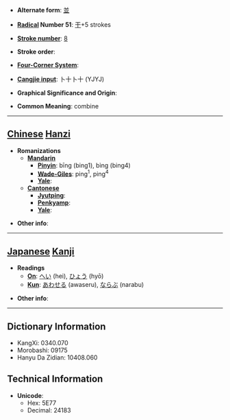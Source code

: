 * '''Alternate form''': [[並]]

* '''[[Wiktionary:Chinese radical index| Radical]] Number 51''': [[Wiktionary:Chinese radical index 干|干]]+5 strokes

* '''[[Wiktionary:Chinese total strokes index|Stroke number]]''': [[Wiktionary:Chinese total strokes index 8|8]]

* '''Stroke order''': 

* '''[[Wiktionary:Chinese four corner index|Four-Corner System]]''': 

* '''[[Wiktionary:Chinese Cangjie index|Cangjie input]]''': 卜十卜十 (YJYJ)

* '''Graphical Significance and Origin''': 

* '''Common Meaning''': combine

----

== [[Chinese]] [[Hanzi]] ==

* '''Romanizations'''
** '''[[Mandarin]]'''
*** '''[[Pinyin]]''': bīng (bing1), bìng (bing4)
*** '''[[Wade-Giles]]''': ping<sup>1</sup>, ping<sup>4</sup>
*** '''[[Yale]]''': 
** '''[[Cantonese]]'''
*** '''[[Jyutping]]''':
*** '''[[Penkyamp]]''': 
*** '''[[Yale]]''': 

* '''Other info''': 

----

== [[Japanese]] [[Kanji]] ==

* '''Readings'''
** '''[[On]]''': [[へい]] (hei), [[ひょう]] (hyō)
** '''[[Kun]]''': [[あわせる]] (awaseru), [[ならぶ]] (narabu)

* '''Other info''':  

----

== Dictionary Information ==

* KangXi: 0340.070
* Morobashi: 09175
* Hanyu Da Zidian: 10408.060

== Technical Information ==

* '''Unicode''':
** Hex: 5E77
** Decimal: 24183